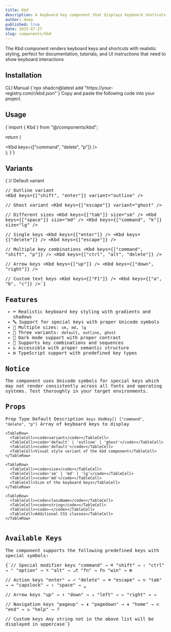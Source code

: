 ```yaml
---
title: Kbd
description: A keyboard key component that displays keyboard shortcuts and key combinations with authentic styling and proper symbols.
author: deep
published: true
date: 2025-07-27
slug: components/kbd
---
```


<ComponentPreview name="kbd" />

<InfoOut>The Kbd component renders keyboard keys and shortcuts with realistic styling, perfect for documentation, tutorials, and UI instructions that need to show keyboard interactions</InfoOut>

## Installation

<Tabs defaultValue="cli">
<TabsList>
<TabsTrigger value="cli">CLI</TabsTrigger>
  <TabsTrigger value="manual">Manual</TabsTrigger>
</TabsList>
<TabsContent value="cli">
<CopyCode>
      {`npx shadcn@latest add "https://your-registry.com/r/kbd.json"`}
    </CopyCode>
</TabsContent>
<TabsContent value="manual">
<Steps>
<Step>Copy and paste the following code into your project.</Step>
<ComponentSource name="kbd" />
</Steps>
</TabsContent>
</Tabs>

## Usage

<CopyCode>
  {`import { Kbd } from "@/components/kbd";

  return (
    <div>
      <Kbd keys={["command", "delete", "p"]} />
    </div>
  );
}`}
</CopyCode>

## Variants

<CopyCode>
  {`// Default variant
<Kbd keys={["ctrl", "c"]} />

// Outline variant  
<Kbd keys={["shift", "enter"]} variant="outline" />

// Ghost variant
<Kbd keys={["escape"]} variant="ghost" />

// Different sizes
<Kbd keys={["tab"]} size="sm" />
<Kbd keys={["space"]} size="md" />
<Kbd keys={["command", "k"]} size="lg" />

// Single keys
<Kbd keys={["enter"]} />
<Kbd keys={["delete"]} />
<Kbd keys={["escape"]} />

// Multiple key combinations
<Kbd keys={["command", "shift", "p"]} />
<Kbd keys={["ctrl", "alt", "delete"]} />

// Arrow keys
<Kbd keys={["up"]} />
<Kbd keys={["down", "right"]} />

// Custom text keys
<Kbd keys={["F1"]} />
<Kbd keys={["a", "b", "c"]} />`}
</CopyCode>

## Features

- ⌨️ Realistic keyboard key styling with gradients and shadows
- 🔤 Support for special keys with proper Unicode symbols
- 📏 Multiple sizes: `sm`, `md`, `lg`
- 🎨 Three variants: `default`, `outline`, `ghost`
- 🌙 Dark mode support with proper contrast
- 🔗 Supports key combinations and sequences
- ♿ Accessible with proper semantic structure
- ⚙️ TypeScript support with predefined key types

## Notice

The component uses Unicode symbols for special keys which may not render consistently across all fonts and operating systems. Test thoroughly in your target environments.

## Props

<Table>
  <TableHeader>
    <TableRow>
      <TableHead>Prop</TableHead>
      <TableHead>Type</TableHead>
      <TableHead>Default</TableHead>
      <TableHead>Description</TableHead>
    </TableRow>
  </TableHeader>
  <TableBody>
    <TableRow>
      <TableCell><code>keys</code></TableCell>
      <TableCell><code>KbdKey[]</code></TableCell>
      <TableCell><code>["command", "delete", "p"]</code></TableCell>
      <TableCell>Array of keyboard keys to display</TableCell>
    </TableRow>
    
    <TableRow>
      <TableCell><code>variant</code></TableCell>
      <TableCell><code>'default' | 'outline' | 'ghost'</code></TableCell>
      <TableCell><code>'default'</code></TableCell>
      <TableCell>Visual style variant of the kbd component</TableCell>
    </TableRow>
   
    <TableRow>
      <TableCell><code>size</code></TableCell>
      <TableCell><code>'sm' | 'md' | 'lg'</code></TableCell>
      <TableCell><code>'md'</code></TableCell>
      <TableCell>Size of the keyboard keys</TableCell>
    </TableRow>
    
    <TableRow>
      <TableCell><code>className</code></TableCell>
      <TableCell><code>string</code></TableCell>
      <TableCell><code>—</code></TableCell>
      <TableCell>Additional CSS classes</TableCell>
    </TableRow>
    
  </TableBody>
</Table>

## Available Keys

The component supports the following predefined keys with special symbols:

<CopyCode>
  {`// Special modifier keys
"command" → ⌘
"shift" → ⇧  
"ctrl" → ⌃
"option" → ⌥
"alt" → ⎇
"fn" → fn
"win" → ⊞

// Action keys
"enter" → ⏎
"delete" → ⌫
"escape" → ⎋
"tab" → ⇥
"capslock" → ⇪
"space" → ␣

// Arrow keys
"up" → ↑
"down" → ↓
"left" → ←
"right" → →

// Navigation keys
"pageup" → ⇞
"pagedown" → ⇟
"home" → ⇱
"end" → ⇲
"help" → ?

// Custom keys
Any string not in the above list will be displayed in uppercase`}
</CopyCode>